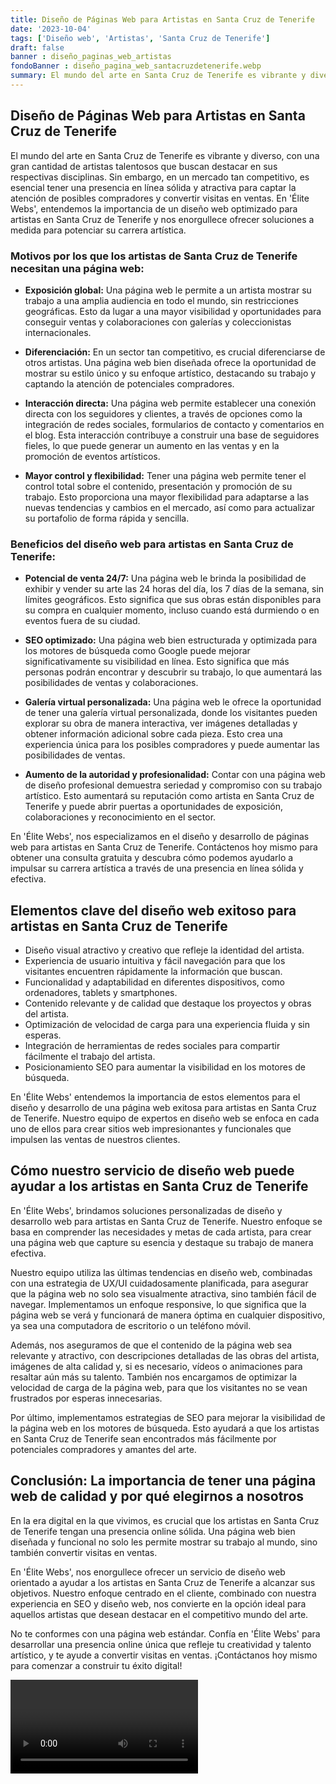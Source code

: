 ```yaml
---
title: Diseño de Páginas Web para Artistas en Santa Cruz de Tenerife
date: '2023-10-04'
tags: ['Diseño web', 'Artistas', 'Santa Cruz de Tenerife']
draft: false
banner : diseño_paginas_web_artistas
fondoBanner : diseño_pagina_web_santacruzdetenerife.webp
summary: El mundo del arte en Santa Cruz de Tenerife es vibrante y diverso, con una gran cantidad de artistas talentosos que buscan destacar en sus respectivas disciplinas. Sin embargo, en un mercado tan competitivo, es esencial tener una presencia en línea sólida y atractiva para captar la atención de posibles compradores y convertir visitas en ventas. En 'Élite Webs', entendemos la importancia de un diseño web optimizado para artistas en Santa Cruz de Tenerife y nos enorgullece ofrecer soluciones a medida para potenciar su carrera artística.
---
```


## Diseño de Páginas Web para Artistas en Santa Cruz de Tenerife

El mundo del arte en Santa Cruz de Tenerife es vibrante y diverso, con una gran cantidad de artistas talentosos que buscan destacar en sus respectivas disciplinas. Sin embargo, en un mercado tan competitivo, es esencial tener una presencia en línea sólida y atractiva para captar la atención de posibles compradores y convertir visitas en ventas. En 'Élite Webs', entendemos la importancia de un diseño web optimizado para artistas en Santa Cruz de Tenerife y nos enorgullece ofrecer soluciones a medida para potenciar su carrera artística.

### Motivos por los que los artistas de Santa Cruz de Tenerife necesitan una página web:

- **Exposición global:** Una página web le permite a un artista mostrar su trabajo a una amplia audiencia en todo el mundo, sin restricciones geográficas. Esto da lugar a una mayor visibilidad y oportunidades para conseguir ventas y colaboraciones con galerías y coleccionistas internacionales.

- **Diferenciación:** En un sector tan competitivo, es crucial diferenciarse de otros artistas. Una página web bien diseñada ofrece la oportunidad de mostrar su estilo único y su enfoque artístico, destacando su trabajo y captando la atención de potenciales compradores.

- **Interacción directa:** Una página web permite establecer una conexión directa con los seguidores y clientes, a través de opciones como la integración de redes sociales, formularios de contacto y comentarios en el blog. Esta interacción contribuye a construir una base de seguidores fieles, lo que puede generar un aumento en las ventas y en la promoción de eventos artísticos.

- **Mayor control y flexibilidad:** Tener una página web permite tener el control total sobre el contenido, presentación y promoción de su trabajo. Esto proporciona una mayor flexibilidad para adaptarse a las nuevas tendencias y cambios en el mercado, así como para actualizar su portafolio de forma rápida y sencilla.

### Beneficios del diseño web para artistas en Santa Cruz de Tenerife:

- **Potencial de venta 24/7:** Una página web le brinda la posibilidad de exhibir y vender su arte las 24 horas del día, los 7 días de la semana, sin límites geográficos. Esto significa que sus obras están disponibles para su compra en cualquier momento, incluso cuando está durmiendo o en eventos fuera de su ciudad.

- **SEO optimizado:** Una página web bien estructurada y optimizada para los motores de búsqueda como Google puede mejorar significativamente su visibilidad en línea. Esto significa que más personas podrán encontrar y descubrir su trabajo, lo que aumentará las posibilidades de ventas y colaboraciones.

- **Galería virtual personalizada:** Una página web le ofrece la oportunidad de tener una galería virtual personalizada, donde los visitantes pueden explorar su obra de manera interactiva, ver imágenes detalladas y obtener información adicional sobre cada pieza. Esto crea una experiencia única para los posibles compradores y puede aumentar las posibilidades de ventas.

- **Aumento de la autoridad y profesionalidad:** Contar con una página web de diseño profesional demuestra seriedad y compromiso con su trabajo artístico. Esto aumentará su reputación como artista en Santa Cruz de Tenerife y puede abrir puertas a oportunidades de exposición, colaboraciones y reconocimiento en el sector.

En 'Élite Webs', nos especializamos en el diseño y desarrollo de páginas web para artistas en Santa Cruz de Tenerife. Contáctenos hoy mismo para obtener una consulta gratuita y descubra cómo podemos ayudarlo a impulsar su carrera artística a través de una presencia en línea sólida y efectiva.

<GifSeo />

<Cta />

## Elementos clave del diseño web exitoso para artistas en Santa Cruz de Tenerife

- Diseño visual atractivo y creativo que refleje la identidad del artista.
- Experiencia de usuario intuitiva y fácil navegación para que los visitantes encuentren rápidamente la información que buscan.
- Funcionalidad y adaptabilidad en diferentes dispositivos, como ordenadores, tablets y smartphones.
- Contenido relevante y de calidad que destaque los proyectos y obras del artista.
- Optimización de velocidad de carga para una experiencia fluida y sin esperas.
- Integración de herramientas de redes sociales para compartir fácilmente el trabajo del artista.
- Posicionamiento SEO para aumentar la visibilidad en los motores de búsqueda.

En 'Élite Webs' entendemos la importancia de estos elementos para el diseño y desarrollo de una página web exitosa para artistas en Santa Cruz de Tenerife. Nuestro equipo de expertos en diseño web se enfoca en cada uno de ellos para crear sitios web impresionantes y funcionales que impulsen las ventas de nuestros clientes.

## Cómo nuestro servicio de diseño web puede ayudar a los artistas en Santa Cruz de Tenerife

En 'Élite Webs', brindamos soluciones personalizadas de diseño y desarrollo web para artistas en Santa Cruz de Tenerife. Nuestro enfoque se basa en comprender las necesidades y metas de cada artista, para crear una página web que capture su esencia y destaque su trabajo de manera efectiva.

Nuestro equipo utiliza las últimas tendencias en diseño web, combinadas con una estrategia de UX/UI cuidadosamente planificada, para asegurar que la página web no solo sea visualmente atractiva, sino también fácil de navegar. Implementamos un enfoque responsive, lo que significa que la página web se verá y funcionará de manera óptima en cualquier dispositivo, ya sea una computadora de escritorio o un teléfono móvil.

Además, nos aseguramos de que el contenido de la página web sea relevante y atractivo, con descripciones detalladas de las obras del artista, imágenes de alta calidad y, si es necesario, vídeos o animaciones para resaltar aún más su talento. También nos encargamos de optimizar la velocidad de carga de la página web, para que los visitantes no se vean frustrados por esperas innecesarias.

Por último, implementamos estrategias de SEO para mejorar la visibilidad de la página web en los motores de búsqueda. Esto ayudará a que los artistas en Santa Cruz de Tenerife sean encontrados más fácilmente por potenciales compradores y amantes del arte.

## Conclusión: La importancia de tener una página web de calidad y por qué elegirnos a nosotros

En la era digital en la que vivimos, es crucial que los artistas en Santa Cruz de Tenerife tengan una presencia online sólida. Una página web bien diseñada y funcional no solo les permite mostrar su trabajo al mundo, sino también convertir visitas en ventas.

En 'Élite Webs', nos enorgullece ofrecer un servicio de diseño web orientado a ayudar a los artistas en Santa Cruz de Tenerife a alcanzar sus objetivos. Nuestro enfoque centrado en el cliente, combinado con nuestra experiencia en SEO y diseño web, nos convierte en la opción ideal para aquellos artistas que desean destacar en el competitivo mundo del arte.

No te conformes con una página web estándar. Confía en 'Élite Webs' para desarrollar una presencia online única que refleje tu creatividad y talento artístico, y te ayude a convertir visitas en ventas. ¡Contáctanos hoy mismo para comenzar a construir tu éxito digital!

<Video />

<CtaBot job='Artistas' city='Santa Cruz de Tenerife'/>

<Gmaps query='Santa Cruz de Tenerife+españa+maps' />